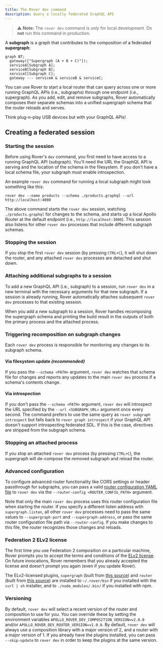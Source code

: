 ```yaml
---
title: The Rover dev command
description: Query a locally federated GraphQL API
---
```


> ⚠️ **Note:** The `rover dev` command is _only_ for local development. Do **not** run this command in production.

A **subgraph** is a graph that contributes to the composition of a federated **supergraph**:

```mermaid
graph BT;
  gateway(["Supergraph (A + B + C)"]);
  serviceA[Subgraph A];
  serviceB[Subgraph B];
  serviceC[Subgraph C];
  gateway --- serviceA & serviceB & serviceC;
```

You can use Rover to start a local router that can query across one or more running GraphQL APIs (i.e., subgraphs)
through one endpoint (i.e., supergraph). As you add, edit, and remove subgraphs, Rover automatically
composes their separate schemas into a unified supergraph schema that the router reloads and serves. 

Think plug-n-play USB devices but with your GraphQL APIs!

## Creating a federated session

### Starting the session

Before using Rover's `dev` command, you first need to have access to a running GraphQL API (subgraph). You'll need the URL the GraphQL API is serving and the location of the schema in the filesystem. If you don't have a local schema file, your subgraph must enable introspection.

An example `rover dev` command for running a local subgraph might look something like this:

`rover dev --name products --schema ./products.graphql --url http://localhost:4000`

The above command starts the `rover dev` session, watching `./products.graphql` for changes to the schema, and starts up a local Apollo Router at the default endpoint (i.e., `http://localhost:3000`). This session also listens for other `rover dev` processes that include different subgraph schemas.

### Stopping the session

If you stop the first `rover dev` session (by pressing `CTRL+C`), it will shut down the router, and any attached `rover dev` processes are detached and shut down.

### Attaching additional subgraphs to a session

To add a new GraphQL API (i.e., subgraph) to a session, run `rover dev` in a new terminal with the necessary arguments for that new subgraph. If a session is already running, Rover automatically attaches subsequent `rover dev` processes to that existing session.

When you add a new subgraph to a session, Rover handles recomposing the supergraph schema and printing the build result in the outputs of both the primary process and the attached process.

### Triggering recomposition on subgraph changes

Each `rover dev` process is responsible for monitoring any changes to its subgraph schema.

#### Via filesystem update _(recommended)_

If you pass the `--schema <PATH>` argument, `rover dev` watches that schema file for changes and reports any updates to the main `rover dev` process if a schema's contents change.

#### Via introspection

If you don't pass the `--schema <PATH>` argument, `rover dev` will introspect the URL specified by the `--url <SUBGRAPH_URL>` argument once every second. The command prefers to use the same query as `rover subgraph introspect` but falls back to `rover graph introspect` if your GraphQL API doesn't support introspecting federated SDL. If this is the case, directives are stripped from the subgraph schema.

### Stopping an attached process

If you stop an attached `rover dev` process (by pressing `CTRL+C`), the supergraph will de-compose the removed subgraph and reload the router.

### Advanced configuration

To configure advanced router functionality like CORS settings or header passthrough for subgraphs, you can pass a valid [router configuration YAML file](/router/configuration/overview#yaml-config-file) to `rover dev` via the `--router-config <ROUTER_CONFIG_PATH>` argument.

Note that only the main `rover dev` process uses this router configuration file when starting the router. If you specify a different listen address with `supergraph.listen`, all other `rover dev` processes need to pass the same values to `--supergraph-port` and `--supergraph-address`, _or_ pass the same router configuration file path via `--router-config`. If you make changes to this file, the router recognizes those changes and reloads.

### Federation 2 ELv2 license

The first time you use Federation 2 composition on a particular machine, Rover prompts you to accept the terms and conditions of the [ELv2 license](https://www.apollographql.com/docs/resources/elastic-license-v2-faq/). On future invocations, Rover remembers that you already accepted the license and doesn't prompt you again (even if you update Rover).

The ELv2-licensed plugins, `supergraph` (built from [this source](https://github.com/apollographql/federation-rs)) and `router` (built from [this source](https://github.com/apollographql/router)) are installed to `~/.rover/bin` if you installed with the `curl | sh` installer, and to `./node_modules/.bin/` if you installed with npm.

### Versioning

By default, `rover dev` will select a recent version of the router and composition to use for you. You can override these by setting the environment variables `APOLLO_ROVER_DEV_COMPOSITION_VERSION=v2.0.0` and/or `APOLLO_ROVER_DEV_ROUTER_VERSION=v1.0.0`. By default, `rover dev` will always use a composition library with a major version of 2, and a router with a major version of 1. If you already have the plugins installed, you can pass `--skip-update` to `rover dev` in order to keep the plugins at the same version.
